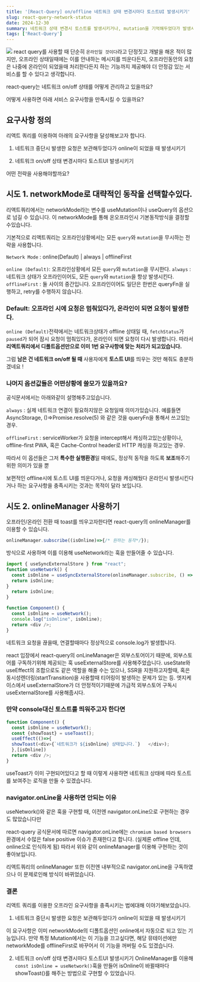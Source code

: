 ```yaml
---
title: '[React-Query] on/offline 네트워크 상태 변경시마다 토스트UI 발생시키기'
slug: react-query-network-status
date: 2024-12-30
summary: 네트워크 상태 변경시 토스트를 발생시키거나, mutation을 기억해두었다가 발생시킵니다.
tags: ['React-Query']
---
```


![](https://velog.velcdn.com/images/skiende74/post/ad076348-99c4-4e74-abd2-dfd6c8b55c29/image.jpg)
react query를 사용할 때 단순히 `온라인일 것이다`라고 단정짓고 개발을 해온 적이 많지만, 오프라인 상태일때에는 이를 안내하는 메시지를 띄운다든지, 오프라인동안의 요청은 나중에 온라인이 되었을때 처리한다든지 하는 기능까지 제공해야 더 안정감 있는 서비스를 할 수 있다고 생각합니다.

react-query는 네트워크 on/off 상태를 어떻게 관리하고 있을까요?

어떻게 사용하면 아래 서비스 요구사항을 만족시킬 수 있을까요?

## 요구사항 정의

리액트 쿼리를 이용하여 아래의 요구사항을 달성해보고자 합니다.

1. 네트워크 중단시 발생한 요청은 보관해두었다가 online이 되었을 때 발생시키기

2. 네트워크 on/off 상태 변경시마다 토스트UI 발생시키기

어떤 전략을 사용해야할까요?

## 시도 1. networkMode로 대략적인 동작을 선택할수있다.

리액트쿼리에서는 networkMode라는 변수를 useMutation이나 useQuery의 옵션으로 넘길 수 있습니다.
이 networkMode를 통해 온오프라인시 기본동작방식을 결정할수있습니다.

기본적으로 리액트쿼리는 오프라인상황에서는 모든 `query`와 `mutation`을 무시하는 전략을 사용합니다.

`Network Mode` : online(Default) | always | offlineFirst

`online (Default)`: 오프라인상황에서 모든 `query`와 `mutation`을 무시한다.
`always` : 네트워크 상태가 오프라인이어도, 모든 `query`와 `mutation`을 항상 발생시킨다.
`offlineFirst` : 둘 사이의 중간입니다. 오프라인이어도 일단은 한번은 queryFn을 실행하고, retry를 수행하지 않습니다.

### Default: 오프라인 시에 요청은 멈춰있다가, 온라인이 되면 요청이 발생한다.

`online (Default)`전략에서는 네트워크상태가 offline 상태일 때,
`fetchStatus`가 `paused`가 되어 잠시 요청이 멈춰있다가,
온라인이 되면 요청이 다시 발생합니다.
따라서 **리액트쿼리에서 디폴트옵션만으로 이미 1번 요구사항에 맞는 처리가 되고있습니다.**

그럼 **남은 건 네트워크 on/off 될 때** 사용자에게 **토스트 UI**를 띄우는 것만 해줘도 충분하겠네요 !

### 나머지 옵션값들은 어떤상황에 쓸모가 있을까요?

공식문서에서는 아래와같이 설명해주고있습니다.

`always` : 실제 네트워크 연결이 필요하지않은 요청일때 의미가있습니다. 예를들면 AsyncStorage, ()=>Promise.resolve(5) 와 같은 것을 queryFn을 통해서 쓰고있는 경우.

`offlineFirst` : serviceWorker가 요청을 intercept해서 캐싱하고있는상황이나, offline-first PWA, 혹은 Cache-Control header로 HTTP 캐싱을 하고있는 경우.

따라서 이 옵션들은 그저 **특수한 실행환경**일 때에도, 정상적 동작을 하도록 **보조**해주기위한 의미가 있을 뿐

보편적인 offline시에 토스트 UI를 띄운다거나, 요청을 캐싱해뒀다 온라인시 발생시킨다거나 하는 요구사항을 충족시키는 것과는 목적이 달라 보입니다.

## 시도 2. onlineManager 사용하기

오프라인/온라인 전환 때 toast를 띄우고자한다면 react-query의 onlineManager를 이용할 수 있습니다.

```ts
onlineManager.subscribe((isOnline)=>{/* 원하는 동작*/});
```

방식으로 사용하며 이를 이용해 useNetwork라는 훅을 만들어줄 수 있습니다.

```ts
import { useSyncExternalStore } from "react";
function useNetwork() {
  const isOnline = useSyncExternalStore(onlineManager.subscribe, () => onlineManager.isOnline());
  return isOnline;
}
  return isOnline;
}
```

```ts
function Component() {
  const isOnline = useNetwork();
  console.log("isOnline", isOnline);
  return <div />;
}
```

네트워크 요청을 끊을때, 연결할때마다 정상적으로 console.log가 발생합니다.

react 입장에서 react-query의 onLineManager은 외부스토어이기 때문에, 외부스토어를 구독하기위해 제공되는 훅 useExternalStore를 사용해주었습니다.
useState와 useEffect의 조합으로도 같은 역할을 해줄 수는 있으나, SSR을 지원하고자할때, 혹은 동시성렌더링(startTransition)을 사용할때 티어링이 발생하는 문제가 있는 등. 엣지케이스에서 useExternalStore가 더 안정적이기때문에 가급적 외부스토어 구독시 useExternalStore를 사용해줍시다.

### 만약 console대신 토스트를 띄워주고자 한다면

```ts
function Component() {
  const isOnline = useNetwork();
  const {showToast} = useToast();
  useEffect(()=>{
  showToast(<div>{`네트워크가 ${isOnline} 상태입니다.`}   </div>);
  },[isOnline])
  return <div />;
}
```

useToast가 이미 구현되어있다고 할 때
이렇게 사용하면 네트워크 상태에 따라 토스트를 보여주는 로직을 만들 수 있겠습니다.

### navigator.onLine을 사용하면 안되는 이유

useNetwork()와 같은 훅을 구현할 때, 이전엔 navigator.onLine으로 구현하는 경우도 많았습니다만

react-query 공식문서에 따르면 navigator.onLine에는 `chromium based browsers`환경에서 수많은 false positive 이슈가 존재한다고 합니다. (실제론 offline 인데, online으로 인식하게 됨)
따라서 위와 같이 onlineManager를 이용해 구현하는 것이 좋아보입니다.

리액트쿼리의 onlineManager 또한 이전엔 내부적으로 navigator.onLine을 구독하였으나 이 문제로인해 방식이 바뀌었습니다.

### 결론

리액트 쿼리를 이용한 오프라인 요구사항을 충족시키는 법에대해 이야기해보았습니다.

1. 네트워크 중단시 발생한 요청은 보관해두었다가 online이 되었을 때 발생시키기

이 요구사항은 이미 networkMode의 디폴트옵션인 online에서 자동으로 되고 있는 기능입니다.
만약 특정 Mutation에서는 이 기능을 끄고싶다면, 해당 뮤테이션에만 networkMode를 offlineFirst로 바꾸어서 이 기능을 꺼버릴 수도 있겠습니다.

2. 네트워크 on/off 상태 변경시마다 토스트UI 발생시키기
   OnlineManager를 이용해 `const isOnline = useNetwork()`훅을 만들어 isOnline이 바뀔때마다 showToast()를 해주는 방법으로 구현할 수 있었습니다.
